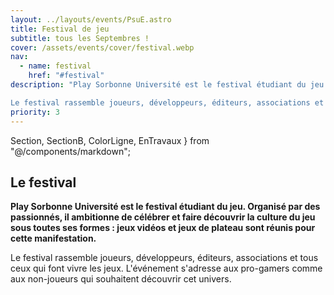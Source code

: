 ```yaml
---
layout: ../layouts/events/PsuE.astro
title: Festival de jeu
subtitle: tous les Septembres !
cover: /assets/events/cover/festival.webp
nav:
  - name: festival
    href: "#festival"
description: "Play Sorbonne Université est le festival étudiant du jeu. Organisé par des passionnés, il ambitionne de célébrer et faire découvrir la culture du jeu sous toutes ses formes : jeux vidéos et jeux de plateau sont réunis pour cette manifestation.

Le festival rassemble joueurs, développeurs, éditeurs, associations et tous ceux qui font vivre les jeux. L'événement s'adresse aux pro-gamers comme aux non-joueurs qui souhaitent découvrir cet univers."
priority: 3
---
```


  Section,
  SectionB,
  ColorLigne,
  EnTravaux
} from "@/components/markdown";


<Section id="festival">

# Le festival

<ColorLigne />

**Play Sorbonne Université est le festival étudiant du jeu. Organisé par des passionnés, il ambitionne de célébrer et faire découvrir la culture du jeu sous toutes ses formes : jeux vidéos et jeux de plateau sont réunis pour cette manifestation.**

Le festival rassemble joueurs, développeurs, éditeurs, associations et tous ceux qui font vivre les jeux. L'événement s'adresse aux pro-gamers comme aux non-joueurs qui souhaitent découvrir cet univers.

<IconFestival />

</Section>
